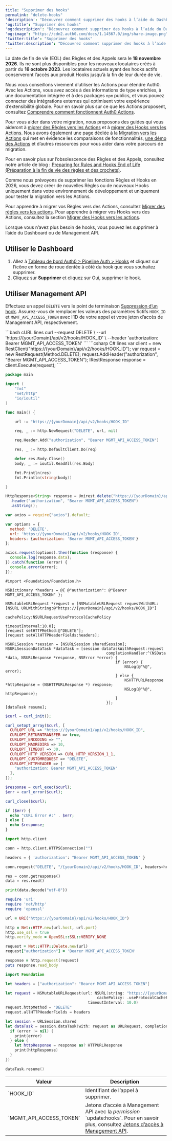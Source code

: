 ```yaml
---
title: "Supprimer des hooks"
permalink: "delete-hooks"
'description': "Découvrez comment supprimer des hooks à l’aide du Dashboard et de Management API."
'og:title': "Supprimer des hooks"
'og:description': "Découvrez comment supprimer des hooks à l’aide du Dashboard et de Management API."
'og:image': "https://cdn2.auth0.com/docs/1.14567.0/img/share-image.png"
'twitter:title': "Supprimer des hooks"
'twitter:description': "Découvrez comment supprimer des hooks à l’aide du Dashboard et de Management API."
---
```


<Warning>

La date de fin de vie (EOL) des Règles et des Appels sera le **18 novembre 2026**. Ils ne sont plus disponibles pour les nouveaux locataires créés à partir du **16 octobre 2023**. Les locataires actuels ayant des hooks actifs conserveront l’accès aux produit Hooks jusqu’à la fin de leur durée de vie.

Nous vous conseillons vivement d’utiliser les Actions pour étendre Auth0. Avec les Actions, vous avez accès à des informations de type enrichies, à une documentation intégrée et à des packages `npm` publics, et vous pouvez connecter des intégrations externes qui optimisent votre expérience d’extensibilité globale. Pour en savoir plus sur ce que les Actions proposent, consultez [Comprendre comment fonctionnent Auth0 Actions](/docs/fr-ca/customize/actions/actions-overview).

Pour vous aider dans votre migration, nous proposons des guides qui vous aideront à [migrer des Règles vers les Actions](/docs/fr-ca/customize/actions/migrate/migrate-from-rules-to-actions) et à [migrer des Hooks vers les Actions](/docs/fr-ca/customize/actions/migrate/migrate-from-hooks-to-actions). Nous avons également une page dédiée à la [Migration vers les Actions](https://auth0.com/extensibility/movetoactions) qui met en évidence les comparaisons de fonctionnalités, [une démo des Actions](https://www.youtube.com/watch?v=UesFSY1klrI)  et d’autres ressources pour vous aider dans votre parcours de migration.

Pour en savoir plus sur l’obsolescence des Règles et des Appels, consultez notre article de blog : [Preparing for Rules and Hooks End of Life (Préparation à la fin de vie des règles et des crochets)](https://auth0.com/blog/preparing-for-rules-and-hooks-end-of-life/).

</Warning>

<Warning>

Comme nous prévoyons de supprimer les fonctions Règles et Hooks en 2026, vous devez créer de nouvelles Règles ou de nouveaux Hooks uniquement dans votre environnement de développement et uniquement pour tester la migration vers les Actions.

Pour apprendre à migrer vos Règles vers des Actions, consultez [Migrer des règles vers les actions](/docs/fr-ca/customize/actions/migrate/migrate-from-rules-to-actions). Pour apprendre à migrer vos Hooks vers des Actions, consultez la section [Migrer des Hooks vers les actions](/docs/fr-ca/customize/actions/migrate/migrate-from-hooks-to-actions).

</Warning>

Lorsque vous n’avez plus besoin de hooks, vous pouvez les supprimer à l’aide du Dashboard ou de <Tooltip href="/docs/fr-ca/glossary?term=management-api" tip="Management API
Un produit permettant aux clients d’effectuer des tâches administratives." cta="Voir le glossaire">Management API</Tooltip>.

## Utiliser le Dashboard

1. Allez à [Tableau de bord Auth0 > Pipeline Auth > Hooks](https://manage.auth0.com/#/) et cliquez sur l’icône en forme de roue dentée à côté du hook que vous souhaitez supprimer.
2. Cliquez sur **Supprimer** et cliquez sur Oui, supprimer le hook.

## Utiliser Management API

Effectuez un appel `DELETE` vers le point de terminaison [Suppression d’un hook](/docs/fr-ca/api/management/v2/#!/Hooks/delete_hooks_by_id). Assurez-vous de remplacer les valeurs des paramètres fictifs `HOOK_ID` et `MGMT_API_ACCESS_TOKEN` avec l’ID de votre appel et votre jeton d’accès de Management API, respectivement.

<CodeGroup>
```bash cURL lines
curl --request DELETE \
  --url 'https://{yourDomain}/api/v2/hooks/HOOK_ID' \
  --header 'authorization: Bearer MGMT_API_ACCESS_TOKEN'
```
```csharp C# lines
var client = new RestClient("https://{yourDomain}/api/v2/hooks/HOOK_ID");
var request = new RestRequest(Method.DELETE);
request.AddHeader("authorization", "Bearer MGMT_API_ACCESS_TOKEN");
IRestResponse response = client.Execute(request);
```

```go Go lines
package main

import (
	"fmt"
	"net/http"
	"io/ioutil"
)

func main() {

	url := "https://{yourDomain}/api/v2/hooks/HOOK_ID"

	req, _ := http.NewRequest("DELETE", url, nil)

	req.Header.Add("authorization", "Bearer MGMT_API_ACCESS_TOKEN")

	res, _ := http.DefaultClient.Do(req)

	defer res.Body.Close()
	body, _ := ioutil.ReadAll(res.Body)

	fmt.Println(res)
	fmt.Println(string(body))

}
```
```java Java lines
HttpResponse<String> response = Unirest.delete("https://{yourDomain}/api/v2/hooks/HOOK_ID")
  .header("authorization", "Bearer MGMT_API_ACCESS_TOKEN")
  .asString();
```

```javascript Node.JS lines
var axios = require("axios").default;

var options = {
  method: 'DELETE',
  url: 'https://{yourDomain}/api/v2/hooks/HOOK_ID',
  headers: {authorization: 'Bearer MGMT_API_ACCESS_TOKEN'}
};

axios.request(options).then(function (response) {
  console.log(response.data);
}).catch(function (error) {
  console.error(error);
});
```
```obj-c Obj-C lines
#import <Foundation/Foundation.h>

NSDictionary *headers = @{ @"authorization": @"Bearer MGMT_API_ACCESS_TOKEN" };

NSMutableURLRequest *request = [NSMutableURLRequest requestWithURL:[NSURL URLWithString:@"https://{yourDomain}/api/v2/hooks/HOOK_ID"]
                                                       cachePolicy:NSURLRequestUseProtocolCachePolicy
                                                   timeoutInterval:10.0];
[request setHTTPMethod:@"DELETE"];
[request setAllHTTPHeaderFields:headers];

NSURLSession *session = [NSURLSession sharedSession];
NSURLSessionDataTask *dataTask = [session dataTaskWithRequest:request
                                            completionHandler:^(NSData *data, NSURLResponse *response, NSError *error) {
                                                if (error) {
                                                    NSLog(@"%@", error);
                                                } else {
                                                    NSHTTPURLResponse *httpResponse = (NSHTTPURLResponse *) response;
                                                    NSLog(@"%@", httpResponse);
                                                }
                                            }];
[dataTask resume];
```

```php PHP lines
$curl = curl_init();

curl_setopt_array($curl, [
  CURLOPT_URL => "https://{yourDomain}/api/v2/hooks/HOOK_ID",
  CURLOPT_RETURNTRANSFER => true,
  CURLOPT_ENCODING => "",
  CURLOPT_MAXREDIRS => 10,
  CURLOPT_TIMEOUT => 30,
  CURLOPT_HTTP_VERSION => CURL_HTTP_VERSION_1_1,
  CURLOPT_CUSTOMREQUEST => "DELETE",
  CURLOPT_HTTPHEADER => [
    "authorization: Bearer MGMT_API_ACCESS_TOKEN"
  ],
]);

$response = curl_exec($curl);
$err = curl_error($curl);

curl_close($curl);

if ($err) {
  echo "cURL Error #:" . $err;
} else {
  echo $response;
}
```
```python Python lines
import http.client

conn = http.client.HTTPSConnection("")

headers = { 'authorization': "Bearer MGMT_API_ACCESS_TOKEN" }

conn.request("DELETE", "/{yourDomain}/api/v2/hooks/HOOK_ID", headers=headers)

res = conn.getresponse()
data = res.read()

print(data.decode("utf-8"))
```

```ruby Ruby lines
require 'uri'
require 'net/http'
require 'openssl'

url = URI("https://{yourDomain}/api/v2/hooks/HOOK_ID")

http = Net::HTTP.new(url.host, url.port)
http.use_ssl = true
http.verify_mode = OpenSSL::SSL::VERIFY_NONE

request = Net::HTTP::Delete.new(url)
request["authorization"] = 'Bearer MGMT_API_ACCESS_TOKEN'

response = http.request(request)
puts response.read_body
```
```swift Swift lines
import Foundation

let headers = ["authorization": "Bearer MGMT_API_ACCESS_TOKEN"]

let request = NSMutableURLRequest(url: NSURL(string: "https://{yourDomain}/api/v2/hooks/HOOK_ID")! as URL,
                                        cachePolicy: .useProtocolCachePolicy,
                                    timeoutInterval: 10.0)
request.httpMethod = "DELETE"
request.allHTTPHeaderFields = headers

let session = URLSession.shared
let dataTask = session.dataTask(with: request as URLRequest, completionHandler: { (data, response, error) -> Void in
  if (error != nil) {
    print(error)
  } else {
    let httpResponse = response as? HTTPURLResponse
    print(httpResponse)
  }
})

dataTask.resume()
```
</CodeGroup>

<table class="table"><thead>
<tr>
<th>Valeur</th>
<th>Description</th>
</tr>
</thead>
<tbody>
<tr>
<td>`HOOK_ID`</td>
<td>Identifiant de l’appel à supprimer.</td>
</tr>
<tr>
<td>`MGMT_API_ACCESS_TOKEN`</td>
<td>Jetons d’accès à Management API avec la <dfn id="react-containers-DefinitionTooltip-1"><span class="tooltip-portal-underlined-word" data-react-universal-portal="">permission</span></dfn> `update:hooks`. Pour en savoir plus, consultez <a href="/docs/fr-ca/api/management/v2/tokens">Jetons d’accès à Management API</a>.</td>
</tr>
</tbody>
</table>
